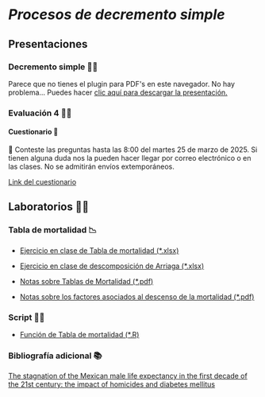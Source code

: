 # *Procesos de decremento simple*

## Presentaciones

### Decremento simple 👩‍🏫

```{=html}
<object data="slides/3_DecrementoSimple_UNAM_2025_2.pdf" type="application/pdf" width="100%" height="60%" style="min-height:100vh;">
    <p>Parece que no tienes el plugin para PDF's en este navegador.
    No hay problema... Puedes hacer <a href="slides/3_DecrementoSimple_UNAM_2025_2.pdf">clic aquí para descargar la presentación.</a></p>
</object>
```
### Evaluación 4 ️🧑‍🎓

#### Cuestionario 💬

📆 Conteste las preguntas hasta las 8:00 del martes 25 de marzo de 2025. Si tienen alguna duda nos la pueden hacer llegar por correo electrónico o en las clases. No se admitirán envíos extemporáneos.

[Link del cuestionario](https://forms.gle/1eEaCXyuDFGAqabS6)

## Laboratorios 👩‍🔬

### Tabla de mortalidad 📉

-   [Ejercicio en clase de Tabla de mortalidad (\*.xlsx)](excel/Cap3/Tabla%20Mortalidad_Ejemplo.xlsx)

-   [Ejercicio en clase de descomposición de Arriaga (\*.xlsx)](excel/Cap3/Tabla%20Mortalidad%20con%20Arriaga_Ejemplo.xlsx)

-   [Notas sobre Tablas de Mortalidad (\*.pdf)](notes/Cap3/2_Tablas%20de%20mortalidad.pdf)

-   [Notas sobre los factores asociados al descenso de la mortalidad (\*.pdf)](notes/Cap3/3_Factores%20asociados%20al%20descenso%20de%20la%20mortalidad.pdf)

### Script 👩‍💻

-   [Función de Tabla de mortalidad (\*.R)]()

### Bibliografía adicional 📚

[The stagnation of the Mexican male life expectancy in the first decade of the 21st century: the impact of homicides and diabetes mellitus](https://jech.bmj.com/content/69/1/28.full)

